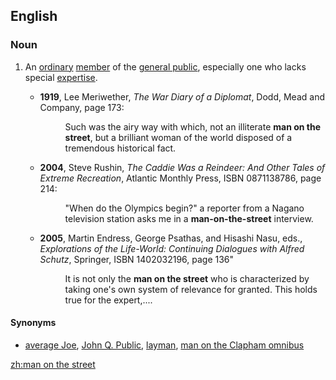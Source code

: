 ==English==

===Noun===
{{en-noun|men on the street|head=[[man]] [[on]] [[the]] [[street]]}}

# {{label|en|idiomatic}} An [[ordinary]] [[member]] of the [[general public]], especially one who lacks special [[expertise]].
#* '''1919''', Lee Meriwether, ''The War Diary of a Diplomat'', Dodd, Mead and Company, page 173:
#*: Such was the airy way with which, not an illiterate '''man on the street''', but a brilliant woman of the world disposed of a tremendous historical fact.
#* '''2004''', Steve Rushin, ''The Caddie Was a Reindeer: And Other Tales of Extreme Recreation'', Atlantic Monthly Press, ISBN 0871138786, page 214:
#*: "When do the Olympics begin?" a reporter from a Nagano television station asks me in a '''man-on-the-street''' interview.
#* '''2005''', Martin Endress, George Psathas, and Hisashi Nasu, eds., ''Explorations of the Life-World: Continuing Dialogues with Alfred Schutz'', Springer, ISBN 1402032196, page 136"
#*: It is not only the '''man on the street''' who is characterized by taking one's own system of relevance for granted. This holds true for the expert,....

====Synonyms====
* [[average Joe]], [[John Q. Public]], [[layman]], [[man on the Clapham omnibus]]

[[zh:man on the street]]